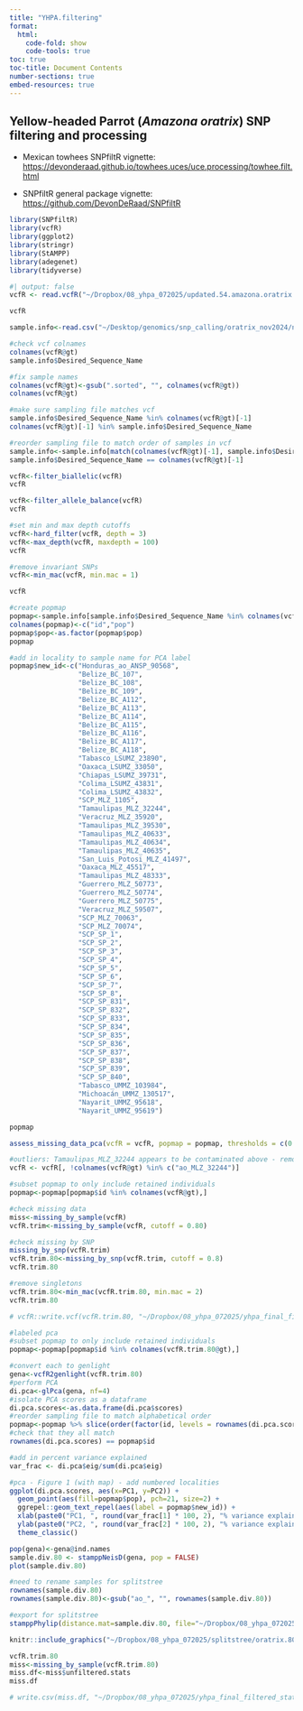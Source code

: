 ```yaml
---
title: "YHPA.filtering"
format:
  html:
    code-fold: show
    code-tools: true
toc: true
toc-title: Document Contents
number-sections: true
embed-resources: true
---
```


## Yellow-headed Parrot (*Amazona oratrix*) SNP filtering and processing

-   Mexican towhees SNPfiltR vignette: <https://devonderaad.github.io/towhees.uces/uce.processing/towhee.filt.html>

-   SNPfiltR general package vignette: <https://github.com/DevonDeRaad/SNPfiltR>

```r
library(SNPfiltR)
library(vcfR)
library(ggplot2)
library(stringr)
library(StAMPP)
library(adegenet)
library(tidyverse)
```

```r
#| output: false
vcfR <- read.vcfR("~/Dropbox/08_yhpa_072025/updated.54.amazona.oratrix.snps.unfiltered.vcf")
```

```r
vcfR

sample.info<-read.csv("~/Desktop/genomics/snp_calling/oratrix_nov2024/new_samples/clean_sample_info.csv")

#check vcf colnames
colnames(vcfR@gt)
sample.info$Desired_Sequence_Name

#fix sample names
colnames(vcfR@gt)<-gsub(".sorted", "", colnames(vcfR@gt))
colnames(vcfR@gt)

#make sure sampling file matches vcf
sample.info$Desired_Sequence_Name %in% colnames(vcfR@gt)[-1]
colnames(vcfR@gt)[-1] %in% sample.info$Desired_Sequence_Name

#reorder sampling file to match order of samples in vcf
sample.info<-sample.info[match(colnames(vcfR@gt)[-1], sample.info$Desired_Sequence_Name),]
sample.info$Desired_Sequence_Name == colnames(vcfR@gt)[-1]
```

```r
vcfR<-filter_biallelic(vcfR)
vcfR
```

```r
vcfR<-filter_allele_balance(vcfR)
vcfR
```

```r
#set min and max depth cutoffs
vcfR<-hard_filter(vcfR, depth = 3)
vcfR<-max_depth(vcfR, maxdepth = 100)
vcfR
```

```r
#remove invariant SNPs
vcfR<-min_mac(vcfR, min.mac = 1)

vcfR
```

```r
#create popmap
popmap<-sample.info[sample.info$Desired_Sequence_Name %in% colnames(vcfR@gt)[-1],c(11,4)]
colnames(popmap)<-c("id","pop")
popmap$pop<-as.factor(popmap$pop)
popmap

#add in locality to sample name for PCA label
popmap$new_id<-c("Honduras_ao_ANSP_90568",
                 "Belize_BC_107",
                 "Belize_BC_108",
                 "Belize_BC_109",
                 "Belize_BC_A112",
                 "Belize_BC_A113",
                 "Belize_BC_A114",
                 "Belize_BC_A115",
                 "Belize_BC_A116",
                 "Belize_BC_A117",
                 "Belize_BC_A118",
                 "Tabasco_LSUMZ_23890",
                 "Oaxaca_LSUMZ_33050",
                 "Chiapas_LSUMZ_39731",
                 "Colima_LSUMZ_43831",
                 "Colima_LSUMZ_43832",
                 "SCP_MLZ_1105",
                 "Tamaulipas_MLZ_32244",
                 "Veracruz_MLZ_35920",
                 "Tamaulipas_MLZ_39530",
                 "Tamaulipas_MLZ_40633",
                 "Tamaulipas_MLZ_40634",
                 "Tamaulipas_MLZ_40635",
                 "San_Luis_Potosi_MLZ_41497",
                 "Oaxaca_MLZ_45517",
                 "Tamaulipas_MLZ_48333",
                 "Guerrero_MLZ_50773",
                 "Guerrero_MLZ_50774",
                 "Guerrero_MLZ_50775",
                 "Veracruz_MLZ_59507",
                 "SCP_MLZ_70063",
                 "SCP_MLZ_70074",
                 "SCP_SP_1",
                 "SCP_SP_2",
                 "SCP_SP_3",
                 "SCP_SP_4",
                 "SCP_SP_5",
                 "SCP_SP_6",
                 "SCP_SP_7",
                 "SCP_SP_8",
                 "SCP_SP_831",
                 "SCP_SP_832",
                 "SCP_SP_833",
                 "SCP_SP_834",
                 "SCP_SP_835",
                 "SCP_SP_836",
                 "SCP_SP_837",
                 "SCP_SP_838",
                 "SCP_SP_839",
                 "SCP_SP_840",
                 "Tabasco_UMMZ_103984",
                 "Michoacán_UMMZ_130517",
                 "Nayarit_UMMZ_95618",
                 "Nayarit_UMMZ_95619")

popmap
```

```r
assess_missing_data_pca(vcfR = vcfR, popmap = popmap, thresholds = c(0.8, 0.9), clustering = FALSE)
```

```r
#outliers: Tamaulipas_MLZ_32244 appears to be contaminated above - removed
vcfR <- vcfR[, !colnames(vcfR@gt) %in% c("ao_MLZ_32244")]

#subset popmap to only include retained individuals
popmap<-popmap[popmap$id %in% colnames(vcfR@gt),]

#check missing data
miss<-missing_by_sample(vcfR)
vcfR.trim<-missing_by_sample(vcfR, cutoff = 0.80)
```

```r
#check missing by SNP
missing_by_snp(vcfR.trim)
vcfR.trim.80<-missing_by_snp(vcfR.trim, cutoff = 0.8)
vcfR.trim.80

#remove singletons
vcfR.trim.80<-min_mac(vcfR.trim.80, min.mac = 2)
vcfR.trim.80

# vcfR::write.vcf(vcfR.trim.80, "~/Dropbox/08_yhpa_072025/yhpa_final_filtered.vcf.gz")
```

```r
#labeled pca
#subset popmap to only include retained individuals
popmap<-popmap[popmap$id %in% colnames(vcfR.trim.80@gt),]

#convert each to genlight
gena<-vcfR2genlight(vcfR.trim.80)
#perform PCA
di.pca<-glPca(gena, nf=4)
#isolate PCA scores as a dataframe
di.pca.scores<-as.data.frame(di.pca$scores)
#reorder sampling file to match alphabetical order
popmap<-popmap %>% slice(order(factor(id, levels = rownames(di.pca.scores))))
#check that they all match
rownames(di.pca.scores) == popmap$id 

#add in percent variance explained
var_frac <- di.pca$eig/sum(di.pca$eig)

#pca - Figure 1 (with map) - add numbered localities
ggplot(di.pca.scores, aes(x=PC1, y=PC2)) +
  geom_point(aes(fill=popmap$pop), pch=21, size=2) +
  ggrepel::geom_text_repel(aes(label = popmap$new_id)) +
  xlab(paste0("PC1, ", round(var_frac[1] * 100, 2), "% variance explained")) + 
  ylab(paste0("PC2, ", round(var_frac[2] * 100, 2), "% variance explained")) + 
  theme_classic()
```

```r
pop(gena)<-gena@ind.names
sample.div.80 <- stamppNeisD(gena, pop = FALSE)
plot(sample.div.80)

#need to rename samples for splitstree
rownames(sample.div.80)
rownames(sample.div.80)<-gsub("ao_", "", rownames(sample.div.80))

#export for splitstree
stamppPhylip(distance.mat=sample.div.80, file="~/Dropbox/08_yhpa_072025/splitstree/oratrix.80.splitstree.txt")

knitr::include_graphics("~/Dropbox/08_yhpa_072025/splitstree/oratrix.80.splitstree.png")
```

```r
vcfR.trim.80
miss<-missing_by_sample(vcfR.trim.80)
miss.df<-miss$unfiltered.stats
miss.df

# write.csv(miss.df, "~/Dropbox/08_yhpa_072025/yhpa_final_filtered_stats.csv")
```
